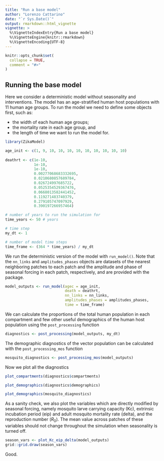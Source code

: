 ```yaml
---
title: "Run a base model"
author: "Lorenzo Cattarino"
date: "`r Sys.Date()`"
output: rmarkdown::html_vignette
vignette: >
  %\VignetteIndexEntry{Run a base model}
  %\VignetteEngine{knitr::rmarkdown}
  %\VignetteEncoding{UTF-8}
---
```


```r
knitr::opts_chunk$set(
  collapse = TRUE,
  comment = "#>"
)
```

## Running the base model
Here we consider a deterministic model without seasonality and interventions. The model has an age-stratified human host populations with 11 human age groups. To run the model we need to define some objects first, such as:

* the width of each human age groups;
* the mortality rate in each age group, and
* the length of time we want to run the model for.

```r
library(ZikaModel)

age_init <- c(1, 9, 10, 10, 10, 10, 10, 10, 10, 10, 10)
  
deathrt <- c(1e-10, 
             1e-10, 
             1e-10, 
             0.00277068683332695, 
             0.0210680857689784,
             0.026724997685722,
             0.0525354529367476,
             0.0668013582441452,
             0.119271483740379,
             0.279105747097929,
             0.390197266957464)

# number of years to run the simulation for
time_years <- 50 # years

# time step
my_dt <- 1

# number of model time steps
time_frame <- (364 * time_years) / my_dt
```

We run the deterministic version of the model with `run_model()`. Note that the `nn_links` and `amplitudes_phases` objects are datasets of the nearest neighboring patches to each patch and the amplitude and phase of seasonal forcing in each patch, respectively, and are provided with the package.

```r
model_outputs <- run_model(agec = age_init,
                           death = deathrt,
                           nn_links = nn_links,
                           amplitudes_phases = amplitudes_phases,
                           time = time_frame)
```

We can calculate the proportions of the total human population in each compartment 
and few other useful demographics of the human host population using the `post_processing` function

```r
diagnostics <- post_processing(model_outputs, my_dt)
```

The demographic diagnostics of the vector population can be calculated with the `post_processing_mos` function

```r
mosquito_diagnostics <- post_processing_mos(model_outputs)
```

Now we plot all the diagnostics

```r
plot_compartments(diagnostics$compartments)
```

```r
plot_demographics(diagnostics$demographics)
```

```r
plot_demographics(mosquito_diagnostics)
```

As a sanity check, we also plot the variables which are directly modified by seasonal forcing, namely mosquito larve carrying capacity (Kc), extrinsic incubation period (eip) and adult mosquito mortality rate (delta), and the reproduction number ($R_0$). The mean value across patches of these variables should not change throughout the simulation when seasonality is turned off.

```r
season_vars <- plot_Kc_eip_delta(model_outputs)
grid::grid.draw(season_vars)
```

Good.
